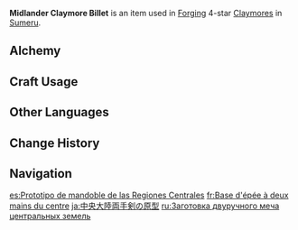 {{Item Infobox
|id           = 101113
|image        = Item Midlander Claymore Billet.png
|type         = Materials
|group        = Midlander Billets
|group2       = Forging Materials
|invCategory  = Materials
|quality      = 4
|description  = Weapon forging material. Can be used to forge 4-star claymores.<br />Philosophers believe that there are four purposes behind earthly things. The purpose of these billets is to become a weapon worthy of accompanying a hero.
|source1      = [[Sumeru]] [[Trounce Domain]] Challenge Reward
|source2      = [[Crafting]]
|source3      = Reward from Level 14 [[Vanarana's Favor]]
|source4      = 
|source5      = 
}}
'''Midlander Claymore Billet''' is an item used in [[Forging]] 4-star [[Claymores]] in [[Sumeru]].

==Alchemy==
{{Recipe
|type = Converting
|Northlander Claymore Billet = 1
|Dream Solvent = 2
|sort = Northlander Claymore Billet;Dream Solvent
}}

==Craft Usage==
{{Craft Usage}}

==Other Languages==
{{Other Languages
|en      = Midlander Claymore Billet
|zhs     = 央陆双手剑原胚
|zhs_rm  = Yānglù Shuāngshǒu-jiàn Yuánpēi
|zht     = 央陸雙手劍原胚
|zht_rm  = Yānglù Shuāngshǒu-jiàn Yuánpēi
|zh_tl   = 
|ja      = 中央大陸両手剣の原型
|ja_rm   = Chuuou Tairiku Ryoute Ken no Genkei
|ja_tl   = Center Continent Two Handed Sword Prototype
|ko      = 중앙 대륙의 양손검 원형
|ko_rm   = Jung'ang Daeryuk-ui Yangsongeom Wonhyeong
|ko_tl   = Middleland's Double-Handed Sword Prototype
|es      = Prototipo de mandoble de las Regiones Centrales
|es_tl   = Prototype Greatsword of the Central Regions
|fr      = Base d'épée à deux mains du centre
|fr_tl   = Central Two-handed Sword Base
|ru      = Заготовка двуручного меча центральных земель
|ru_tl   = Central Lands Two-Handed Sword Workpiece
|th      = Midlander Claymore Billet
|vi      = Phôi Trọng Kiếm Trung Địa
|vi_tl   = 
|de      = Unbearbeiteter Zweihänder des Kernlands
|de_tl   = Unworked Two-Handed Sword of the Heartland
|id      = Midlander Claymore Billet
|pt      = Protótipo de Espadão do Território Central
|pt_tl   = 
|tr      = Orta Diyar Çift Elli Kılıç Prototipi
|tr_tl   = 
|it      = Billetta della Claymore delle terre centrali
|it_tl   = Claymore Billet of the Central Lands
}}

==Change History==
{{Change History|3.0}}

==Navigation==
{{Material Navbox|type=Crafting Materials}}

[[es:Prototipo de mandoble de las Regiones Centrales]]
[[fr:Base d'épée à deux mains du centre]]
[[ja:中央大陸両手剣の原型]]
[[ru:Заготовка двуручного меча центральных земель]]